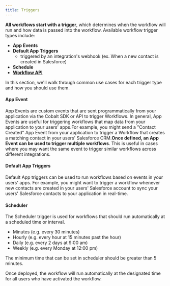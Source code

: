 ```yaml
---
title: Triggers
---
```


**All workflows start with a trigger**, which determines when the workflow will run and how data is passed into the workflow. Available workflow trigger types include:

- **App Events**
- **Default App Triggers**
     + triggered by an integration's webhook (ex. When a new contact is created in Salesforce)
- **Schedule**
- [**Workflow API**](https://docs.gocobalt.io/guides/workflow/workflow_api)


In this section, we'll walk through common use cases for each trigger type and how you should use them.‌

#### App Event
App Events are custom events that are sent programmatically from your application via the Cobalt SDK or API to trigger Workflows. In general, App Events 
are useful for triggering workflows that map data from your application to your users' apps.For example, you might send a "Contact Created" App Event from 
your application to trigger a Workflow that creates a matching contact in your users' Salesforce CRM.**Once defined, an App Event can be used to trigger 
multiple workflows**. This is useful in cases where you may want the same event to trigger similar workflows across different integrations.

#### Default App Triggers
Default App triggers can be used to run workflows based on events in your users' apps. For example, you might want to trigger a workflow whenever new contacts 
are created in your users' Salesforce account to sync your users' Salesforce contacts to your application in real-time.

#### Scheduler
The Scheduler trigger is used for workflows that should run automatically at a scheduled time or interval. 

+ Minutes
   (e.g. every 30 minutes)
+ Hourly
   (e.g. every hour at 15 minutes past the hour)
+ Daily
   (e.g. every 2 days at 9:00 am)
+ Weekly
   (e.g. every Monday at 12:00 pm)

<Note>
The minimum time that can be set in scheduler should be greater than 5 minutes.
</Note>

Once deployed, the workflow will run automatically at the designated time for all users who have activated the workflow.